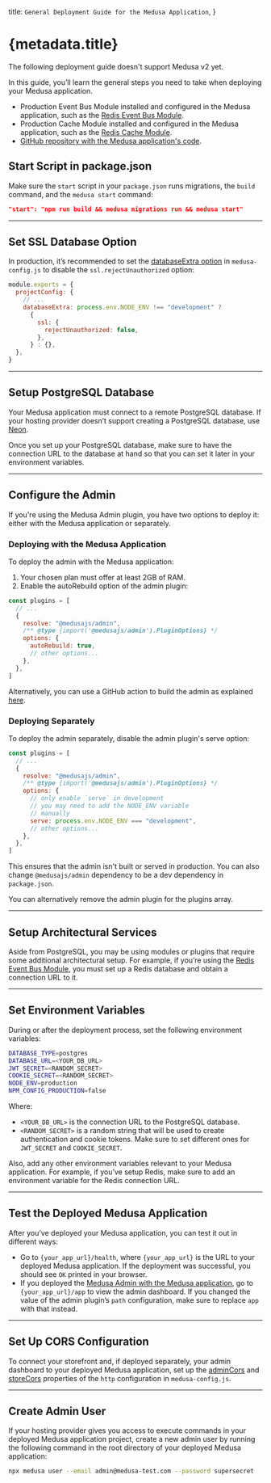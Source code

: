   title: `General Deployment Guide for the Medusa Application`,
}

# {metadata.title}

<Note type="soon">

The following deployment guide doesn't support Medusa v2 yet.

</Note>

In this guide, you’ll learn the general steps you need to take when deploying your Medusa application.

<Note type="check">

- Production Event Bus Module installed and configured in the Medusa application, such as the [Redis Event Bus Module](../../../architectural-modules/event/redis/page.mdx).
- Production Cache Module installed and configured in the Medusa application, such as the [Redis Cache Module](../../../architectural-modules/cache/redis/page.mdx).
- [GitHub repository with the Medusa application's code](https://docs.github.com/en/repositories/creating-and-managing-repositories/creating-a-new-repository).

</Note>

## Start Script in package.json

Make sure the `start` script in your `package.json` runs migrations, the `build` command, and the `medusa start` command:

```json title="package.json"
"start": "npm run build && medusa migrations run && medusa start"
```

---

## Set SSL Database Option

In production, it’s recommended to set the [databaseExtra option](/references/medusa-config#databaseExtra) in `medusa-config.js` to disable the `ssl.rejectUnauthorized` option:

```js title="medusa-config.js" highlights={[["4"]]}
module.exports = {
  projectConfig: {
    // ...
    databaseExtra: process.env.NODE_ENV !== "development" ?
      {
        ssl: {
          rejectUnauthorized: false,
        },
      } : {},
  },
}
```

---

## Setup PostgreSQL Database

Your Medusa application must connect to a remote PostgreSQL database. If your hosting provider doesn’t support creating a PostgreSQL database, use [Neon](https://neon.tech/).

Once you set up your PostgreSQL database, make sure to have the connection URL to the database at hand so that you can set it later in your environment variables.

---

## Configure the Admin

If you're using the Medusa Admin plugin, you have two options to deploy it: either with the Medusa application or separately.

### Deploying with the Medusa Application

To deploy the admin with the Medusa application:

1. Your chosen plan must offer at least 2GB of RAM.
2. Enable the autoRebuild option of the admin plugin:

```js title="medusa-config.js" highlights={[["7"]]}
const plugins = [
  // ...
  {
    resolve: "@medusajs/admin",
    /** @type {import('@medusajs/admin').PluginOptions} */
    options: {
      autoRebuild: true,
      // other options...
    },
  },
]
```

Alternatively, you can use a GitHub action to build the admin as explained [here](!docs!/deployment).

### Deploying Separately

To deploy the admin separately, disable the admin plugin's serve option:

```js title="medusa-config.js" highlights={[["10"]]}
const plugins = [
  // ...
  {
    resolve: "@medusajs/admin",
    /** @type {import('@medusajs/admin').PluginOptions} */
    options: {
      // only enable `serve` in development
      // you may need to add the NODE_ENV variable
      // manually
      serve: process.env.NODE_ENV === "development",
      // other options...
    },
  },
]
```

This ensures that the admin isn't built or served in production. You can also change `@medusajs/admin` dependency to be a dev dependency in `package.json`.

You can alternatively remove the admin plugin for the plugins array.

---

## Setup Architectural Services

Aside from PostgreSQL, you may be using modules or plugins that require some additional architectural setup. For example, if you’re using the [Redis Event Bus Module](../../../architectural-modules/event/redis/page.mdx), you must set up a Redis database and obtain a connection URL to it.

---

## Set Environment Variables

During or after the deployment process, set the following environment variables:

```bash
DATABASE_TYPE=postgres
DATABASE_URL=<YOUR_DB_URL>
JWT_SECRET=<RANDOM_SECRET>
COOKIE_SECRET=<RANDOM_SECRET>
NODE_ENV=production
NPM_CONFIG_PRODUCTION=false
```

Where:

- `<YOUR_DB_URL>` is the connection URL to the PostgreSQL database.
- `<RANDOM_SECRET>` is a random string that will be used to create authentication and cookie tokens. Make sure to set different ones for `JWT_SECRET` and `COOKIE_SECRET`.

Also, add any other environment variables relevant to your Medusa application. For example, if you’ve setup Redis, make sure to add an environment variable for the Redis connection URL.

---

## Test the Deployed Medusa Application

After you’ve deployed your Medusa application, you can test it out in different ways:

- Go to `{your_app_url}/health`, where `{your_app_url}` is the URL to your deployed Medusa application. If the deployment was successful, you should see `OK` printed in your browser.
- If you deployed the [Medusa Admin with the Medusa application](#deploying-with-the-medusa-application), go to `{your_app_url}/app` to view the admin dashboard. If you changed the value of the admin plugin’s `path` configuration, make sure to replace `app` with that instead.

---

## Set Up CORS Configuration

To connect your storefront and, if deployed separately, your admin dashboard to your deployed Medusa application, set up the [adminCors](/references/medusa-config#adminCors) and [storeCors](/references/medusa-config#storeCors) properties of the `http` configuration in `medusa-config.js`.

---

## Create Admin User

If your hosting provider gives you access to execute commands in your deployed Medusa application project, create a new admin user by running the following command in the root directory of your deployed Medusa application:

```bash
npx medusa user --email admin@medusa-test.com --password supersecret
```
